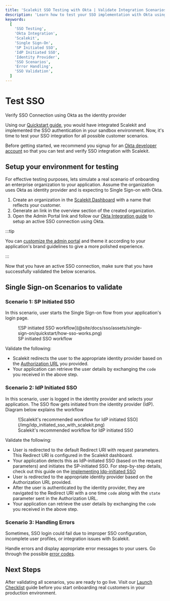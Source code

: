 ```yaml
---
title: 'Scalekit SSO Testing with Okta | Validate Integration Scenarios'
description: 'Learn how to test your SSO implementation with Okta using Scalekit, covering SP-initiated, IdP-initiated, and error handling scenarios.'
keywords:
  [
    'SSO Testing',
    'Okta Integration',
    'Scalekit',
    'Single Sign-On',
    'SP Initiated SSO',
    'IdP Initiated SSO',
    'Identity Provider',
    'SSO Scenarios',
    'Error Handling',
    'SSO Validation',
  ]
---
```



# Test SSO

<Subtitle>Verify SSO Connection using Okta as the identity provider</Subtitle>

Using our [Quickstart guide](/sso/quickstart), you would have integrated Scalekit and implemented the SSO authentication
in your sandbox environment. Now, it's time to test your SSO integration for all possible customer scenarios.

Before getting started, we recommend you signup for an [Okta developer account](https://developer.okta.com/signup/) so
that you can test and verify SSO integration with Scalekit.

## Setup your environment for testing

For effective testing purposes, lets simulate a real scenario of onboarding an enterprise organization to your
application. Assume the organization uses Okta as identity provider and is expecting to Single Sign-on with Okta.

1. Create an organization in the [Scalekit Dashboard](https://app.scalekit.com) with a name that reflects your customer.
2. Generate an <TermTip jargon="Admin Portal" /> link in the overview section of the created organization.
3. Open the Admin Portal link and follow our [Okta Integration guide](/integrations/okta-saml) to setup an active SSO
   connection using Okta.

:::tip

You can [customize the admin portal](/sso/domain-and-theme-customization) and theme it according to your
application's brand guidelines to give a more polished experience.

:::

Now that you have an active SSO connection, make sure that you have successfully validated the below scenarios.

## Single Sign-on Scenarios to validate

### Scenario 1: SP Initiated SSO

In this scenario, user starts the Single Sign-on flow from your application's login page.

<figure>
  ![SP initiated SSO workflow](@site/docs/sso/assets/single-sign-on/quickstart/how-sso-works.png)
  <figcaption>SP initiated SSO workflow</figcaption>
</figure>

Validate the following:

- Scalekit redirects the user to the appropriate identity provider based on the
  [Authorization URL](/sso/guides/key-concepts/authorization-url) you provided.
- Your application can retrieve the user details by exchanging the `code` you received in the above step.

### Scenario 2: IdP Initiated SSO

In this scenario, user is logged in the identity provider and selects your application. The SSO flow gets initiated from
the identity provider (IdP). Diagram below explains the workflow

<figure>
  ![Scalekit's recommended workflow for IdP initiated SSO](/img/idp_initiated_sso_with_scalekit.png)
  <figcaption>Scalekit's recommended workflow for IdP initiated SSO</figcaption>
</figure>

Validate the following:

- User is redirected to the default Redirect URI with request parameters. This Redirect URI is configured in the
  Scalekit dashboard.
- Your application detects this as IdP-initiated SSO (based on the request parameters) and initiates the SP-initiated
  SSO. For step-by-step details, check out this guide on the
  [implementing Idp-initiated SSO](/sso/guides/setup-sso/implement-idp-initiated-sso)
- User is redirected to the appropriate identity provider based on the Authorization URL provided.
- After the user is authenticated by the identity provider, they are navigated to the Redirect URI with a one time
  `code` along with the `state` parameter sent in the Authorization URL.
- Your application can retrieve the user details by exchanging the `code` you received in the above step.

### Scenario 3: Handling Errors

Sometimes, SSO login could fail due to improper SSO configuration, incomplete user profiles, or integration issues with
Scalekit.

Handle errors and display appropriate error messages to your users. Go through the possible
[error codes](/sso/guides/setup-sso/error-handling).

## Next Steps

After validating all scenarios, you are ready to go live. Visit our [Launch Checklist](/sso/launch-checklist) guide
before you start onboarding real customers in your production environment.
